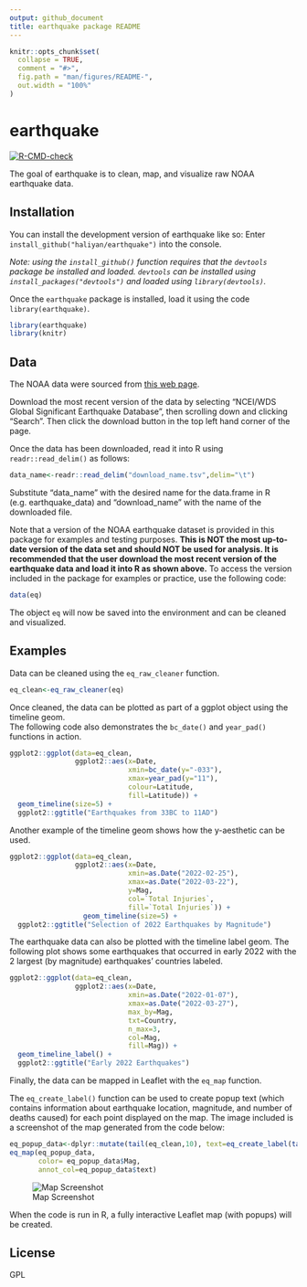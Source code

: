 ```yaml
---
output: github_document
title: earthquake package README
---
```


<!-- README.md is generated from README.Rmd. Please edit that file -->

```r
knitr::opts_chunk$set(
  collapse = TRUE,
  comment = "#>",
  fig.path = "man/figures/README-",
  out.width = "100%"
)
```

# earthquake

<!-- badges: start -->
[![R-CMD-check](https://github.com/haliyan/earthquake/workflows/R-CMD-check/badge.svg)](https://github.com/haliyan/earthquake/actions)
<!-- badges: end -->

The goal of earthquake is to clean, map, and visualize raw NOAA earthquake data. 

## Installation

You can install the development version of earthquake like so: 
Enter `install_github("haliyan/earthquake")` into the console. 

*Note: using the `install_github()` function requires that the `devtools` package be installed and loaded. `devtools` can be
installed using `install_packages("devtools")` and loaded using 
`library(devtools)`.* 

Once the `earthquake` package is installed, load it using the code
`library(earthquake)`. 

```r
library(earthquake)
library(knitr)
```

## Data 
The NOAA data were sourced from [this web page](https://data.noaa.gov/metaview/page?xml=NOAA/NESDIS/NGDC/MGG/Hazards/iso/xml/G012153.xml&view=getDataView).

Download the most recent version of the data by selecting "NCEI/WDS Global Significant Earthquake Database", then scrolling down and clicking "Search". Then click the download button in the top left hand corner of the page. 

Once the data has been downloaded, read it into R using `readr::read_delim()` as follows: 

```r
data_name<-readr::read_delim("download_name.tsv",delim="\t")
```

Substitute "data_name" with the desired name for the data.frame in R (e.g. earthquake_data) and "download_name" with the name of the downloaded file. 

Note that a version of the NOAA earthquake dataset is provided in this package for examples and testing purposes. 
**This is NOT the most up-to-date version of the data set and should NOT be used for analysis. It is recommended that the user download the most recent version of the earthquake data and load it into R as shown above.** 
To access the version included in the package for examples or practice, use the following code: 

```r
data(eq)
```

The object `eq` will now be saved into the environment and can be cleaned and visualized. 

## Examples

Data can be cleaned using the `eq_raw_cleaner` function. 
```r
eq_clean<-eq_raw_cleaner(eq)
```

Once cleaned, the data can be plotted as part of a ggplot object using the timeline geom.  
The following code also demonstrates the `bc_date()` and `year_pad()` functions in action. 

```r
ggplot2::ggplot(data=eq_clean, 
                ggplot2::aes(x=Date,
                             xmin=bc_date(y="-033"),
                             xmax=year_pad(y="11"),
                             colour=Latitude,
                             fill=Latitude)) +
  geom_timeline(size=5) +
  ggplot2::ggtitle("Earthquakes from 33BC to 11AD")
```

Another example of the timeline geom shows how the y-aesthetic can be used. 

```r
ggplot2::ggplot(data=eq_clean, 
                ggplot2::aes(x=Date, 
                             xmin=as.Date("2022-02-25"),
                             xmax=as.Date("2022-03-22"),
                             y=Mag,
                             col=`Total Injuries`,
                             fill=`Total Injuries`)) +
                  geom_timeline(size=5) +
  ggplot2::ggtitle("Selection of 2022 Earthquakes by Magnitude")
```

The earthquake data can also be plotted with the timeline label geom. The following plot shows some earthquakes that occurred in early 2022 with the 2 largest (by magnitude) earthquakes' countries labeled. 

```r
ggplot2::ggplot(data=eq_clean,
                ggplot2::aes(x=Date,
                             xmin=as.Date("2022-01-07"),
                             xmax=as.Date("2022-03-27"),
                             max_by=Mag,
                             txt=Country,
                             n_max=3,
                             col=Mag,
                             fill=Mag)) +
  geom_timeline_label() +
  ggplot2::ggtitle("Early 2022 Earthquakes")
```

Finally, the data can be mapped in Leaflet with the `eq_map` function.

The `eq_create_label()` function can be used to create popup text (which contains information about earthquake location, magnitude, and number of deaths caused) for each point displayed on the map. 
The image included is a screenshot of the map generated from the code below:

```r
eq_popup_data<-dplyr::mutate(tail(eq_clean,10), text=eq_create_label(tail(eq_clean,10)))
eq_map(eq_popup_data, 
       color= eq_popup_data$Mag, 
       annot_col=eq_popup_data$text)
```

![Map Screenshot](man/figures/screenshot.png)

When the code is run in R, a fully interactive Leaflet map (with popups) will be created. 

## License 

GPL
